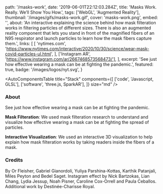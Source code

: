   path: '/masks-work',
  date: '2019-06-01T22:12:03.284Z',
  title: 'Masks Work. Really. We’ll Show You How.',
  tags: ['WebGL', 'Augmented Reality'],
  thumbnail: '/images/gifs/masks-work.gif',
  cover: 'masks-work.png',
  embed: '',
  about:
    'An interactive explaining the science behind how mask filteration works in filtering particles of different sizes.  There is also an augmented reality component that lets you stand in front of the magnified fibers of an N95 respirator and launch particles to learn how the mask fibers capture them.',
  links: [
    [
      'nytimes.com',
      'https://www.nytimes.com/interactive/2020/10/30/science/wear-mask-covid-particles-ul.html',
    ],
    ['Instagram AR', 'https://www.instagram.com/ar/2667468573568473/'],
  ],
  excerpt:
    'See just how effective wearing a mask can be at fighting the pandemic.',
  featured: true,
  badge: '/images/logos/nyt.svg',
}

<AutoComponentsTable
  title="Stack"
  components={[
    ['code', 'Javascript, GLSL'],
    ['software', 'three.js, SparkAR'],
  ]}
  size="md"
/>

### About

See just how effective wearing a mask can be at fighting the pandemic.

**Mask Filteration**: We used mask filteration research to understand and visualize how effective wearing a mask can be at fighting the spread of particles.

**Interactive Visualization**: We used an interactive 3D visualization to help explain how mask filteration works by taking readers inside the fibers of a mask.

### Credits

By Or Fleisher, Gabriel Gianordoli, Yuliya Parshina-Kottas, Karthik Patanjali, Miles Peyton and Bedel Saget. Instagram effect by Nick Bartzokas, Lian Chang, Lydia Jessup, Noah Pisner, Caroline Cox-Orrell and Paula Ceballos. Additional work by Destinée-Charisse Royal.
